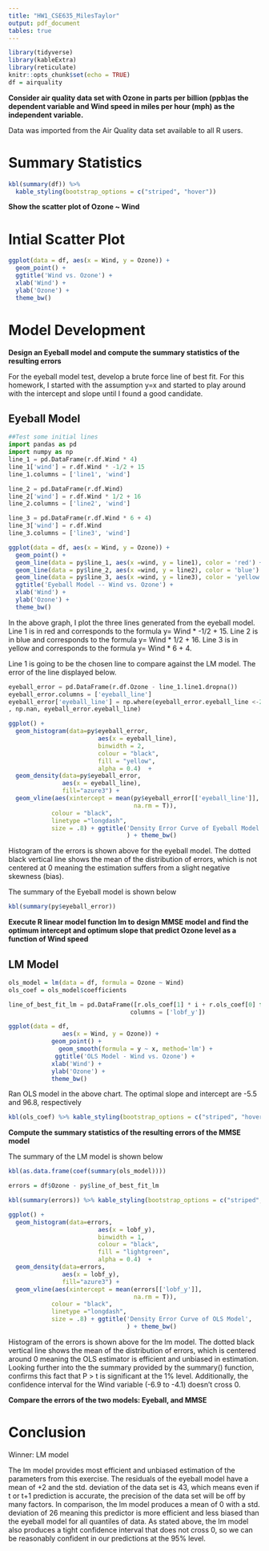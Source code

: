 ---
title: "HW1_CSE635_MilesTaylor"
output: pdf_document
tables: true 
---

```{r setup, warning=FALSE, message=FALSE}
library(tidyverse)
library(kableExtra)
library(reticulate)
knitr::opts_chunk$set(echo = TRUE)
df = airquality
```

**Consider air quality data set with Ozone in parts per billion (ppb)as the dependent variable and Wind speed in miles per hour (mph) as the independent variable.**

Data was imported from the Air Quality data set available to all R users.

# Summary Statistics

```{r, summary of Air Quality Data}

kbl(summary(df)) %>%
  kable_styling(bootstrap_options = c("striped", "hover"))
```


**Show the scatter plot of Ozone ~ Wind**

# Intial Scatter Plot
```{r, scatterplot wind vs. ozone, warning=FALSE}

ggplot(data = df, aes(x = Wind, y = Ozone)) + 
  geom_point() + 
  ggtitle('Wind vs. Ozone') +
  xlab('Wind') +
  ylab('Ozone') + 
  theme_bw()


```

# Model Development

**Design an Eyeball model and compute the summary statistics of the resulting errors**


For the eyeball model test, develop a brute force line of best fit. For this homework,
I started with the assumption y=x and started to play around with the intercept and slope until I found a good candidate.


## Eyeball Model

```{python}

##Test some initial lines
import pandas as pd
import numpy as np
line_1 = pd.DataFrame(r.df.Wind * 4)
line_1['wind'] = r.df.Wind * -1/2 + 15
line_1.columns = ['line1', 'wind']

line_2 = pd.DataFrame(r.df.Wind)
line_2['wind'] = r.df.Wind * 1/2 + 16
line_2.columns = ['line2', 'wind']

line_3 = pd.DataFrame(r.df.Wind * 6 + 4)
line_3['wind'] = r.df.Wind
line_3.columns = ['line3', 'wind']


```

```{r, error= FALSE, message= FALSE, warning= FALSE}
ggplot(data = df, aes(x = Wind, y = Ozone)) +
  geom_point() + 
  geom_line(data = py$line_1, aes(x =wind, y = line1), color = 'red') +
  geom_line(data = py$line_2, aes(x =wind, y = line2), color = 'blue') +
  geom_line(data = py$line_3, aes(x =wind, y = line3), color = 'yellow') +
  ggtitle('Eyeball Model -- Wind vs. Ozone') +
  xlab('Wind') + 
  ylab('Ozone') + 
  theme_bw()
```

In the above graph, I plot the three lines generated from the eyeball model.
Line 1 is in red and corresponds to the formula y= Wind * -1/2 + 15.
Line 2 is in blue and corresponds to the formula y= Wind * 1/2 + 16.
Line 3 is in yellow and corresponds to the formula y= Wind * 6 + 4.

Line 1 is going to be the chosen line to compare against the LM model. The
error of the line displayed below.

```{python}
eyeball_error = pd.DataFrame(r.df.Ozone - line_1.line1.dropna())
eyeball_error.columns = ['eyeball_line']
eyeball_error['eyeball_line'] = np.where(eyeball_error.eyeball_line <-21474
, np.nan, eyeball_error.eyeball_line)
```


```{r, error = FALSE, message= FALSE, warning= FALSE}
ggplot() +
  geom_histogram(data=py$eyeball_error, 
                         aes(x = eyeball_line), 
                         binwidth = 2, 
                         colour = "black", 
                         fill = "yellow", 
                         alpha = 0.4)  +
  geom_density(data=py$eyeball_error, 
               aes(x = eyeball_line), 
               fill="azure3") +
  geom_vline(aes(xintercept = mean(py$eyeball_error[['eyeball_line']], 
                                   na.rm = T)),
            colour = "black", 
            linetype ="longdash", 
            size = .8) + ggtitle('Density Error Curve of Eyeball Model',
                                 ) + theme_bw()
```

Histogram of the errors is shown above for the eyeball model. The dotted black vertical
line shows the mean of the distribution of errors, which is not centered at 0 meaning
the estimation suffers from a slight negative skewness (bias).

The summary of the Eyeball model is shown below

```{r}

kbl(summary(py$eyeball_error))
```



**Execute R linear model function lm to design MMSE model and find the optimum intercept and optimum slope that predict Ozone level as a function of Wind speed**


## LM Model

```{r}

ols_model = lm(data = df, formula = Ozone ~ Wind)
ols_coef = ols_model$coefficients

```

```{python}

line_of_best_fit_lm = pd.DataFrame([r.ols_coef[1] * i + r.ols_coef[0] for i in r.df.Wind],
                                  columns = ['lobf_y'])
```


```{r, error= FALSE, message=FALSE, warning = FALSE}
ggplot(data = df, 
               aes(x = Wind, y = Ozone)) +
            geom_point() +
              geom_smooth(formula = y ~ x, method='lm') +
             ggtitle('OLS Model - Wind vs. Ozone') + 
            xlab('Wind') +
            ylab('Ozone') +
            theme_bw()
```


Ran OLS model in the above chart. The optimal slope and intercept are 
-5.5 and 96.8, respectively

```{r}
kbl(ols_coef) %>% kable_styling(bootstrap_options = c("striped", "hover"))
```

**Compute the summary statistics of the resulting errors of the MMSE model**


The summary of the LM model is shown below

```{r}

kbl(as.data.frame(coef(summary(ols_model))))
```

```{r}
errors = df$Ozone - py$line_of_best_fit_lm

kbl(summary(errors)) %>% kable_styling(bootstrap_options = c("striped", "hover"))
```


```{r, error=FALSE, message=FALSE, warning = FALSE}


ggplot() +
  geom_histogram(data=errors, 
                         aes(x = lobf_y), 
                         binwidth = 1, 
                         colour = "black", 
                         fill = "lightgreen", 
                         alpha = 0.4)  +
  geom_density(data=errors, 
               aes(x = lobf_y), 
               fill="azure3") +
  geom_vline(aes(xintercept = mean(errors[['lobf_y']], 
                                   na.rm = T)),
            colour = "black", 
            linetype ="longdash", 
            size = .8) + ggtitle('Density Error Curve of OLS Model',
                                 ) + theme_bw()
```


Histogram of the errors is shown above for the lm model. The dotted black vertical
line shows the mean of the distribution of errors, which is centered around 0 meaning
the OLS estimator is efficient and unbiased in estimation. Looking further into
the the summary provided by the summary() function, confirms this fact that P > t is
significant at the 1% level. Additionally, the confidence interval for the Wind 
variable (-6.9 to -4.1) doesn't cross 0. 


**Compare the errors of the two models: Eyeball, and MMSE**


# Conclusion


Winner: LM model

The lm model provides most efficient and unbiased estimation of the parameters from
this exercise. The residuals of the eyeball model have a mean of +2 and the std. deviation of the data set is 43, which means even if t or t+1 prediction is accurate, the precision of the
data set will be off by many factors.  In comparison, the lm model produces a mean of 0 
with a std. deviation of 26 meaning this predictor is more efficient and
less biased than the eyeball model for all quantiles of data. As stated above, the
lm model also produces a tight confidence interval that does not cross 0, so we can
be reasonably confident in our predictions at the 95% level. 
